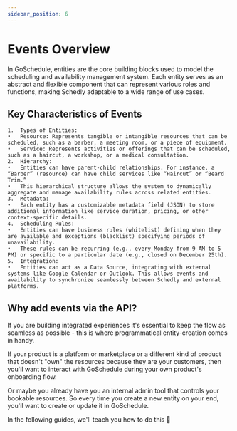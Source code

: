 ```yaml
---
sidebar_position: 6
---
```


# Events Overview

In GoSchedule, entities are the core building blocks used to model the scheduling and availability management system. Each entity serves as an abstract and flexible component that can represent various roles and functions, making Schedly adaptable to a wide range of use cases.

## Key Characteristics of Events

	1.	Types of Entities:
	•	Resource: Represents tangible or intangible resources that can be scheduled, such as a barber, a meeting room, or a piece of equipment.
	•	Service: Represents activities or offerings that can be scheduled, such as a haircut, a workshop, or a medical consultation.
	2.	Hierarchy:
	•	Entities can have parent-child relationships. For instance, a “Barber” (resource) can have child services like “Haircut” or “Beard Trim.”
	•	This hierarchical structure allows the system to dynamically aggregate and manage availability rules across related entities.
	3.	Metadata:
	•	Each entity has a customizable metadata field (JSON) to store additional information like service duration, pricing, or other context-specific details.
	4.	Scheduling Rules:
	•	Entities can have business rules (whitelist) defining when they are available and exceptions (blacklist) specifying periods of unavailability.
	•	These rules can be recurring (e.g., every Monday from 9 AM to 5 PM) or specific to a particular date (e.g., closed on December 25th).
	5.	Integration:
	•	Entities can act as a Data Source, integrating with external systems like Google Calendar or Outlook. This allows events and availability to synchronize seamlessly between Schedly and external platforms.

## Why add events via the API?

If you are building integrated experiences it's essential to keep the flow as seamless as possible - this is where programmatical entity-creation comes in handy.

If your product is a platform or marketplace or a different kind of product that doesn't "own" the resources because they are your customers, then you'll want to interact with GoSchedule during your own product's onboarding flow.

Or maybe you already have you an internal admin tool that controls your bookable resources. So every time you create a new entity on your end, you'll want to create or update it in GoSchedule.

In the following guides, we'll teach you how to do this 🙏
